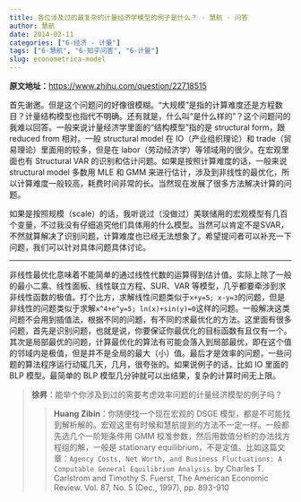 ```yaml
---
title: 各位涉及过的最复杂的计量经济学模型的例子是什么？ - 慧航 - 问答
author: 慧航
date: 2014-02-11
categories: ["6-经济 - 计量"]
tags: ["6-慧航", "6-知乎问答", "6-计量"]
slug: econometrica-model
---
```


**原文地址**：<https://www.zhihu.com/question/22718515>

首先谢邀。但是这个问题问的好像很模糊。“大规模”是指的计算难度还是方程数目？计量结构模型也指代不明确。还有就是，什么叫“是什么样的”？这个问题问的我难以回答。一般来说计量经济学里面的“结构模型”指的是 structural form，跟 reduced from 相对。一般 structural model 在 IO（产业组织理论）和 trade（贸易理论）里面用的较多，但是在 labor（劳动经济学）等领域用的很少。在宏观里面也有 Structural VAR 的识别和估计问题。如果是按照计算难度的话，一般来说 structural model 多数用 MLE 和 GMM 来进行估计，涉及到非线性的最优化，所以计算难度一般较高，耗费时间非常的长。当然现在发展了很多方法解决计算的问题。

<!-- more -->

如果是按照规模（scale）的话，我听说过（没做过）美联储用的宏观模型有几百个变量，不过我没有仔细追究他们具体用的什么模型。当然可以肯定不是SVAR，不然就算解决了识别问题，计算难度也已经无法想象了。希望提问者可以补充一下问题，我们可以针对具体问题具体讨论。

------

非线性最优化意味着不能简单的通过线性代数的运算得到估计值。实际上除了一般的最小二乘、线性面板、线性联立方程、SUR、VAR 等模型，几乎都要牵涉到求非线性函数的极值。打个比方，求解线性问题类似于`x+y=5; x-y=3`的问题，但是非线性的问题类似于求解`x^4+e^y=5; ln(x)+sin(y)=0`这样的问题。一般解决这类问题不会用到插值法，根据不同的问题，有不同的求最优化的方法。这里面有很多问题，首先是识别问题，也就是说，你要保证你最优化的目标函数有且仅有一个。其次是局部最优的问题，计算最优化的算法有可能会落入到局部最优，即在这个值的邻域内是极值，但是并不是全局的最大（小）值。最后才是效率的问题，一些问题的算法程序运行动辄几天，几月，很夸张的。如果说例子的话，比如 IO 里面的 BLP 模型。最简单的 BLP 模型几分钟就可以出结果，复杂的计算时间无上限。


<blockquote class="gray">
**徐昇**：能举个你涉及到过的需要考虑效率问题的计量经济模型的例子吗？

<blockquote class="white">
**Huang Zibin**：你随便找一个现在宏观的 DSGE 模型，都是不可能找到解析解的。宏观这里有时候和慧航提到的方法不一定一样。一般都先选几个一阶矩条件用 GMM 校准参数，然后用数值分析的办法找方程组的解，一般是 stationary equilibrium，不是定值。比如这篇文章：`Agency Costs, Net Worth, and Business Fluctuations: A Computable General Equilibrium Analysis`. by Charles T. Carlstrom and Timothy S. Fuerst, The American Economic Review. Vol. 87, No. 5 (Dec., 1997), pp. 893-910

</blockquote>
</blockquote>